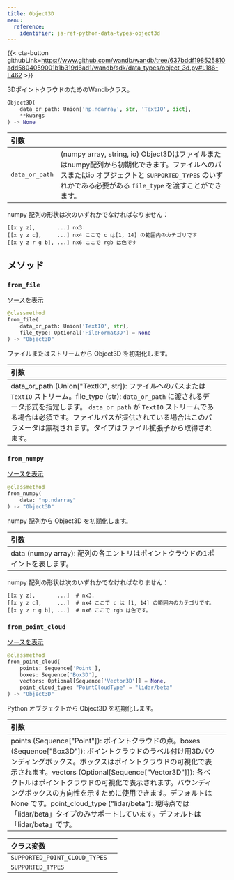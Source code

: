 ```yaml
---
title: Object3D
menu:
  reference:
    identifier: ja-ref-python-data-types-object3d
---
```


{{< cta-button githubLink=https://www.github.com/wandb/wandb/tree/637bddf198525810add5804059001b1b319d6ad1/wandb/sdk/data_types/object_3d.py#L186-L462 >}}

3DポイントクラウドのためのWandbクラス。

```python
Object3D(
    data_or_path: Union['np.ndarray', str, 'TextIO', dict],
    **kwargs
) -> None
```

| 引数 |  |
| :--- | :--- |
| `data_or_path` |  (numpy array, string, io) Object3Dはファイルまたはnumpy配列から初期化できます。ファイルへのパスまたはio オブジェクトと `SUPPORTED_TYPES` のいずれかである必要がある `file_type` を渡すことができます。|

numpy 配列の形状は次のいずれかでなければなりません：

```
[[x y z],       ...] nx3
[[x y z c],     ...] nx4 ここで c は[1, 14] の範囲内のカテゴリです
[[x y z r g b], ...] nx6 ここで rgb は色です
```

## メソッド

### `from_file`

[ソースを表示](https://www.github.com/wandb/wandb/tree/637bddf198525810add5804059001b1b319d6ad1/wandb/sdk/data_types/object_3d.py#L332-L349)

```python
@classmethod
from_file(
    data_or_path: Union['TextIO', str],
    file_type: Optional['FileFormat3D'] = None
) -> "Object3D"
```

ファイルまたはストリームから Object3D を初期化します。

| 引数 |  |
| :--- | :--- |
| data_or_path (Union["TextIO", str]): ファイルへのパスまたは `TextIO` ストリーム。file_type (str): `data_or_path` に渡されるデータ形式を指定します。 `data_or_path` が `TextIO` ストリームである場合は必須です。ファイルパスが提供されている場合はこのパラメータは無視されます。タイプはファイル拡張子から取得されます。|

### `from_numpy`

[ソースを表示](https://www.github.com/wandb/wandb/tree/637bddf198525810add5804059001b1b319d6ad1/wandb/sdk/data_types/object_3d.py#L351-L380)

```python
@classmethod
from_numpy(
    data: "np.ndarray"
) -> "Object3D"
```

numpy 配列から Object3D を初期化します。

| 引数 |  |
| :--- | :--- |
| data (numpy array): 配列の各エントリはポイントクラウドの1ポイントを表します。 |

numpy 配列の形状は次のいずれかでなければなりません：

```
[[x y z],       ...]  # nx3.
[[x y z c],     ...]  # nx4 ここで c は [1, 14] の範囲内のカテゴリです。
[[x y z r g b], ...]  # nx6 ここで rgb は色です。
```

### `from_point_cloud`

[ソースを表示](https://www.github.com/wandb/wandb/tree/637bddf198525810add5804059001b1b319d6ad1/wandb/sdk/data_types/object_3d.py#L382-L416)

```python
@classmethod
from_point_cloud(
    points: Sequence['Point'],
    boxes: Sequence['Box3D'],
    vectors: Optional[Sequence['Vector3D']] = None,
    point_cloud_type: "PointCloudType" = "lidar/beta"
) -> "Object3D"
```

Python オブジェクトから Object3D を初期化します。

| 引数 |  |
| :--- | :--- |
| points (Sequence["Point"]): ポイントクラウドの点。boxes (Sequence["Box3D"]): ポイントクラウドのラベル付け用3Dバウンディングボックス。ボックスはポイントクラウドの可視化で表示されます。vectors (Optional[Sequence["Vector3D"]]): 各ベクトルはポイントクラウドの可視化で表示されます。バウンディングボックスの方向性を示すために使用できます。デフォルトは None です。point_cloud_type ("lidar/beta"): 現時点では「lidar/beta」タイプのみサポートしています。デフォルトは「lidar/beta」です。|

| クラス変数 |  |
| :--- | :--- |
| `SUPPORTED_POINT_CLOUD_TYPES`<a id="SUPPORTED_POINT_CLOUD_TYPES"></a> |   |
| `SUPPORTED_TYPES`<a id="SUPPORTED_TYPES"></a> |   |
